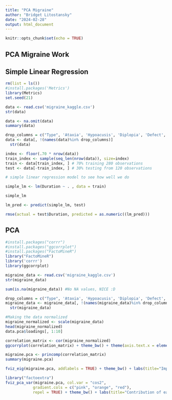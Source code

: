 ```yaml
---
title: "PCA Migraine"
author: "Bridget Litostansky"
date: "2024-02-28"
output: html_document
---
```


```r
knitr::opts_chunk$set(echo = TRUE)
```

## PCA Migraine Work

## Simple Linear Regression

```r
rm(list = ls())
#install.packages('Metrics')
library(Metrics)
set.seed(21)
```

```r
data <- read.csv('migraine_kaggle.csv')
str(data)
```

```r
data <- na.omit(data)
summary(data)
```

```r
drop_columns = c("Type", 'Ataxia', 'Hypoacusis', 'Diplopia', 'Defect', 'Conscience', 'Paresthesia', 'Dysphasia', 'Dysarthria')
data <- data[, !(names(data)%in% drop_columns)]
  str(data)
```

```r
index <- floor(.70 * nrow(data))
train_index <- sample(seq_len(nrow(data)), size=index)
train <- data[train_index, ] # 70% training 280 observations
test <- data[-train_index, ] # 30% testing from 120 observations
```

```r
# simple linear regression model to see how well we do

simple_lm <- lm(Duration ~ . , data = train)

simple_lm
```

```r
lm_pred <- predict(simple_lm, test)
```

```r
rmse(actual = test$Duration, predicted = as.numeric((lm_pred)))
```

## PCA 

```r
#install.packages("corrr")
#install.packages("ggcorrplot")
#install.packages("FactoMineR")
library("FactoMineR")
library('corrr')
library(ggcorrplot)
```

```r
migraine_data <- read.csv('migraine_kaggle.csv')
str(migraine_data)

sum(is.na(migraine_data)) #No NA values, NICE :D
```

```r
drop_columns = c("Type", 'Ataxia', 'Hypoacusis', 'Diplopia', 'Defect', 'Conscience', 'Paresthesia', 'Dysphasia', 'Dysarthria')
migraine_data <- migraine_data[, !(names(migraine_data)%in% drop_columns)]
  str(migraine_data)
```

```r
#Making the data normalized
migraine_normalized <- scale(migraine_data)
head(migraine_normalized)
data.pca$loadings[, 1:10]
```

```r
correlation_matrix <- cor(migraine_normalized)
ggcorrplot(correlation_matrix) + theme_bw() + theme(axis.text.x = element_text(angle = 90, vjust = 0.5, hjust=1)) + labs(title="Correlation Matrix of Migraine Data") + xlab("") + ylab("")
```

```r
migraine.pca <- princomp(correlation_matrix)
summary(migraine.pca)

fviz_eig(migraine.pca, addlabels = TRUE) + theme_bw() + labs(title="Importance of each component")
```

```r
library("factoextra")
fviz_pca_var(migraine.pca, col.var = "cos2",
            gradient.cols = c("pink", "orange", "red"),
            repel = TRUE) + theme_bw() + labs(title="Contribution of each component") + xlab("Component 1 - 43.6%") + ylab("Component 2 - 19.7%")

```
